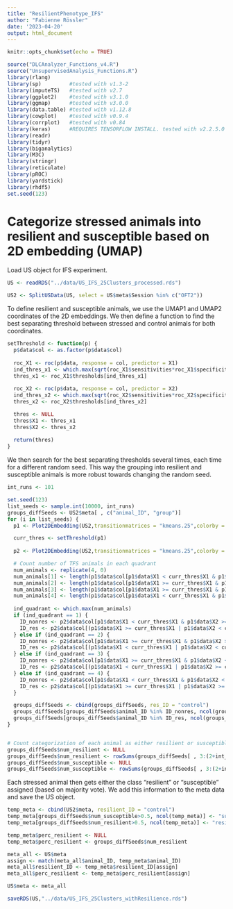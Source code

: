 ---
title: "ResilientPhenotype_IFS"
author: "Fabienne Rössler"
date: '2023-04-20'
output: html_document
---

```{r setup, include=FALSE}
knitr::opts_chunk$set(echo = TRUE)
```

```{r, message=FALSE, warning = FALSE}
source("DLCAnalyzer_Functions_v4.R")
source("UnsupervisedAnalysis_Functions.R")
library(rlang)
library(sp)         #tested with v1.3-2
library(imputeTS)   #tested with v2.7
library(ggplot2)    #tested with v3.1.0
library(ggmap)      #tested with v3.0.0
library(data.table) #tested with v1.12.8
library(cowplot)    #tested with v0.9.4
library(corrplot)   #tested with v0.84
library(keras)      #REQUIRES TENSORFLOW INSTALL. tested with v2.2.5.0
library(readr)
library(tidyr)
library(biganalytics)
library(M3C)
library(stringr)
library(reticulate)
library(pROC)
library(yardstick)
library(rhdf5)
set.seed(123)
```

# Categorize stressed animals into resilient and susceptible based on 2D embedding (UMAP)

Load US object for IFS experiment.

```{r}
US <- readRDS("../data/US_IFS_25Clusters_processed.rds")

US2 <- SplitUSData(US, select = US$meta$Session %in% c("OFT2"))
```

To define resilient and susceptible animals, we use the UMAP1 and UMAP2 coordinates of the 2D embeddings. We then define a function to find the best separating threshold between stressed and control animals for both coordinates.  

```{r}
setThreshold <- function(p) {
  p$data$col <- as.factor(p$data$col)
  
  roc_X1 <- roc(p$data, response = col, predictor = X1)
  ind_thres_x1 <- which.max(sqrt(roc_X1$sensitivities*roc_X1$specificities))
  thres_x1 <- roc_X1$thresholds[ind_thres_x1]
  
  roc_X2 <- roc(p$data, response = col, predictor = X2)
  ind_thres_x2 <- which.max(sqrt(roc_X2$sensitivities*roc_X2$specificities))
  thres_x2 <- roc_X2$thresholds[ind_thres_x2]

  thres <- NULL
  thres$X1 <- thres_x1
  thres$X2 <- thres_x2
  
  return(thres)
}
```

We then search for the best separating thresholds several times, each time for a different random seed. This way the grouping into resilient and susceptible animals is more robust towards changing the random seed. 

```{r}
int_runs <- 101

set.seed(123)
list_seeds <- sample.int(10000, int_runs)
groups_diffSeeds <- US2$meta[ , c("animal_ID", "group")]
for (i in list_seeds) {
  p1 <- Plot2DEmbedding(US2,transitionmatrices = "kmeans.25",colorby = "group", colors =  c("grey","red"), plot.sem = TRUE, method = "umap", seed = i)

  curr_thres <- setThreshold(p1)
  
  p2 <- Plot2DEmbedding(US2,transitionmatrices = "kmeans.25",colorby = "animal_ID", colors =  c("grey","red"), plot.sem = TRUE, method = "umap", seed = i)

  # Count number of TFS animals in each quadrant 
  num_animals <- replicate(4, 0)
  num_animals[1] <- length(p1$data$col[p1$data$X1 < curr_thres$X1 & p1$data$X2 >= curr_thres$X2 & p1$data$col == 'TFS'])
  num_animals[2] <- length(p1$data$col[p1$data$X1 >= curr_thres$X1 & p1$data$X2 >= curr_thres$X2 & p1$data$col == 'TFS'])
  num_animals[3] <- length(p1$data$col[p1$data$X1 >= curr_thres$X1 & p1$data$X2 < curr_thres$X2 & p1$data$col == 'TFS'])
  num_animals[4] <- length(p1$data$col[p1$data$X1 < curr_thres$X1 & p1$data$X2 < curr_thres$X2 & p1$data$col == 'TFS'])
  
  ind_quadrant <- which.max(num_animals)
  if (ind_quadrant == 1) {
    ID_nonres <- p2$data$col[p1$data$X1 < curr_thres$X1 & p1$data$X2 >= curr_thres$X2 & p1$data$col == 'TFS']
    ID_res <- p2$data$col[(p1$data$X1 >= curr_thres$X1 | p1$data$X2 < curr_thres$X2) & p1$data$col == 'TFS']
  } else if (ind_quadrant == 2) {
    ID_nonres <- p2$data$col[p1$data$X1 >= curr_thres$X1 & p1$data$X2 >= curr_thres$X2 & p1$data$col == 'TFS']
    ID_res <- p2$data$col[(p1$data$X1 < curr_thres$X1 | p1$data$X2 < curr_thres$X2) & p1$data$col == 'TFS']
  } else if (ind_quadrant == 3) {
    ID_nonres <- p2$data$col[p1$data$X1 >= curr_thres$X1 & p1$data$X2 < curr_thres$X2 & p1$data$col == 'TFS']
    ID_res <- p2$data$col[(p1$data$X1 < curr_thres$X1 | p1$data$X2 >= curr_thres$X2) & p1$data$col == 'TFS']
  } else if (ind_quadrant == 4) {
    ID_nonres <- p2$data$col[p1$data$X1 < curr_thres$X1 & p1$data$X2 < curr_thres$X2 & p1$data$col == 'TFS']
    ID_res <- p2$data$col[(p1$data$X1 >= curr_thres$X1 | p1$data$X2 >= curr_thres$X2) & p1$data$col == 'TFS']
  }

  groups_diffSeeds <- cbind(groups_diffSeeds, res_ID = "control")
  groups_diffSeeds[groups_diffSeeds$animal_ID %in% ID_nonres, ncol(groups_diffSeeds)] <- "susceptible"
  groups_diffSeeds[groups_diffSeeds$animal_ID %in% ID_res, ncol(groups_diffSeeds)] <- "resilient"
}


# Count categorization of each animal as either resilient or susceptible
groups_diffSeeds$num_resilient <- NULL
groups_diffSeeds$num_resilient <- rowSums(groups_diffSeeds[ , 3:(2+int_runs)] == "resilient")/int_runs
groups_diffSeeds$num_susceptible <- NULL
groups_diffSeeds$num_susceptible <- rowSums(groups_diffSeeds[ , 3:(2+int_runs)] == "susceptible")/int_runs
```

Each stressed animal then gets either the class "resilient" or "susceptible" assigned (based on majority vote). We add this information to the meta data and save the US object.

```{r}
temp_meta <- cbind(US2$meta, resilient_ID = "control")
temp_meta[groups_diffSeeds$num_susceptible>0.5, ncol(temp_meta)] <- "susceptible"
temp_meta[groups_diffSeeds$num_resilient>0.5, ncol(temp_meta)] <- "resilient"

temp_meta$perc_resilient <- NULL
temp_meta$perc_resilient <- groups_diffSeeds$num_resilient

meta_all <- US$meta
assign <- match(meta_all$animal_ID, temp_meta$animal_ID)
meta_all$resilient_ID <- temp_meta$resilient_ID[assign]
meta_all$perc_resilient <- temp_meta$perc_resilient[assign]

US$meta <- meta_all

saveRDS(US,"../data/US_IFS_25Clusters_withResilience.rds")
```


